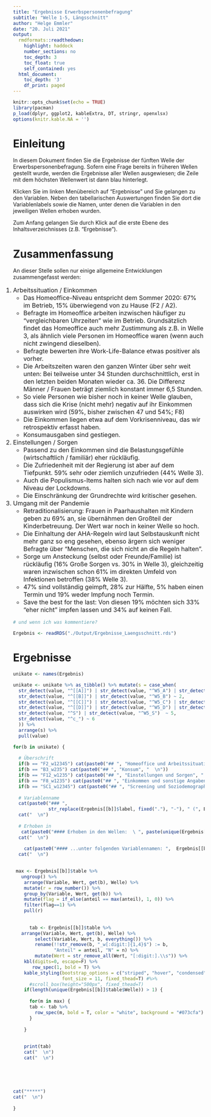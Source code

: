 ```yaml
---
title: "Ergebnisse Erwerbspersonenbefragung"
subtitle: "Welle 1-5, Längsschnitt"
author: "Helge Emmler"
date: "20. Juli 2021"
output:
  rmdformats::readthedown:
    highlight: haddock
    number_sections: no
    toc_depth: 3
    toc_float: true
    self_contained: yes
  html_document:
    toc_depth: '3'
    df_print: paged
---
```


<style> 
ol {

font-size: 16px; 
margin-left: 0px;
padding-left: 0px;

}

ol li {

margin-left: 0px;
margin-left: 0px;
padding-left: 0px;

}

</style>

```r
knitr::opts_chunk$set(echo = TRUE)
library(pacman)
p_load(dplyr, ggplot2, kableExtra, DT, stringr, openxlsx)
options(knitr.kable.NA = '')
```

# Einleitung

In diesem Dokument finden Sie die Ergebnisse der fünften Welle der Erwerbspersonenbefragung. Sofern eine Frage bereits in früheren Wellen gestellt wurde, werden die Ergebnisse aller Wellen ausgewiesen; die Zeile mit dem höchsten Wellenwert ist dann blau hinterlegt. 

Klicken Sie im linken Menübereich auf "Ergebnisse" und Sie gelangen zu den Variablen. Neben den tabellarischen Auswertungen finden Sie dort die Variablenlabels sowie die Namen, unter denen die Variablen in den jeweiligen Wellen erhoben wurden.  

Zum Anfang gelangen Sie durch Klick auf die erste Ebene des Inhaltsverzeichnisses (z.B. "Ergebnisse"). 

# Zusammenfassung

An dieser Stelle sollen nur einige allgemeine Entwicklungen zusammengefasst werden:

1. Arbeitssituation / Einkommen
    + Das Homeoffice-Niveau entspricht dem Sommer 2020: 67% im Betrieb, 15% überwiegend von zu Hause (F2 / A2).
    + Befragte im Homeoffice arbeiten inzwischen häufiger zu "vergleichbaren Uhrzeiten" wie im Betrieb. Grundsätzlich findet das Homeoffice auch mehr Zustimmung als z.B. in Welle 3, als ähnlich viele Personen im Homeoffice waren (wenn auch nicht zwingend dieselben). 
    + Befragte bewerten ihre Work-Life-Balance etwas positiver als vorher. 
    + Die Arbeitszeiten waren den ganzen Winter über sehr weit unten: Bei teilweise unter 34 Stunden durchschnittlich, erst in den letzten beiden Monaten wieder ca. 36. Die Differenz Männer / Frauen beträgt ziemlich konstant immer 6,5 Stunden. 
    + So viele Personen wie bisher noch in keiner Welle glauben, dass sich die Krise (nicht mehr) negativ auf ihr Einkommen auswirken wird (59%, bisher zwischen 47 und 54%; F8)
    + Die Einkommen liegen etwa auf dem Vorkrisenniveau, das wir retrospektiv erfasst haben. 
    + Konsumausgaben sind gestiegen. 
    
2. Einstellungen / Sorgen    
    + Passend zu den Einkommen sind die Belastungsgefühle (wirtschaftlich / familiär) eher rückläufig.
    + Die Zufriedenheit mit der Regierung ist aber auf dem Tiefpunkt. 59% sehr oder ziemlich unzufrieden (44% Welle 3). 
    + Auch die Populismus-Items halten sich nach wie vor auf dem Niveau der Lockdowns. 
    + Die Einschränkung der Grundrechte wird kritischer gesehen. 
    
3. Umgang mit der Pandemie
    + Retraditionalisierung: Frauen in Paarhaushalten mit Kindern geben zu 69% an, sie übernähmen den Großteil der Kinderbetreuung. Der Wert war noch in keiner Welle so hoch.
    + Die Einhaltung der AHA-Regeln wird laut Selbstauskunft nicht mehr ganz so eng gesehen, ebenso ärgern sich weniger Befragte über "Menschen, die sich nicht an die Regeln halten". 
    + Sorge um Ansteckung (selbst oder Freunde/Familie) ist rückläufig (16% Große Sorgen vs. 30% in Welle 3), gleichzeitig waren inzwischen schon 61% im direkten Umfeld von Infektionen betroffen (38% Welle 3).
    + 47% sind vollständig geimpft, 28% zur Hälfte, 5% haben einen Termin und 19% weder Impfung noch Termin.
    + Save the best for the last: Von diesen 19% möchten sich 33% "eher nicht" impfen lassen und 34% auf keinen Fall. 
  
```r

# und wenn ich was kommentiere?

Ergebnis <- readRDS("./Output/Ergebnisse_Laengsschnitt.rds")

```

# Ergebnisse


```r

unikate <- names(Ergebnis)

unikate <- unikate %>% as_tibble() %>% mutate(s = case_when(
  str_detect(value, "^[[A]]") | str_detect(value, "^W5_A") | str_detect(value, "^F2_") ~ 1,
  str_detect(value, "^[[B]]") | str_detect(value, "^W5_B") ~ 2,
  str_detect(value, "^[[C]]") | str_detect(value, "^W5_C") | str_detect(value, "^F[[:digit:]]{2}") ~ 3,
  str_detect(value, "^[[D]]") | str_detect(value, "^W5_D") | str_detect(value, "^F8_") | str_detect(value, "^F9_") | str_detect(value, "^F34_") ~ 4,
  str_detect(value, "^S") | str_detect(value, "^W5_S")  ~ 5,
  str_detect(value, "^c_") ~ 6
  )) %>%
  arrange(s) %>%
  pull(value)

for(b in unikate) {
  
  # Überschrift
  if(b == "F2_w12345") cat(paste0("## ", "Homeoffice und Arbeitssituation", "  \n"))
  if(b == "B3_w235") cat(paste0("## ", "Konsum", "  \n"))
  if(b == "F12_w1235") cat(paste0("## ", "Einstellungen und Sorgen", "  \n"))
  if(b == "F8_w1235") cat(paste0("## ", "Einkommen und sonstige Angaben", "  \n"))
  if(b == "SC1_w12345") cat(paste0("## ", "Screening und Soziodemographie", "  \n"))
   
  # Variablenname
  cat(paste0("### ", 
             str_replace(Ergebnis[[b]]$label, fixed("."), "-"), " (", Ergebnis[[b]]$name, ")", "\n"))
  cat("  \n")
 
  # Erhoben in
   cat(paste0("#### Erhoben in den Wellen:  \ ", paste(unique(Ergebnis[[b]]$table$Welle), collapse=", "), "  \n"))
  cat("  \n")
  
    cat(paste0("#### ...unter folgenden Variablennamen: ",  Ergebnis[[b]]$namen,   "\n"))
  cat("  \n")

   
 max <- Ergebnis[[b]]$table %>%
   ungroup() %>%
    arrange(Variable, Wert, get(b), Welle) %>%
    mutate(r = row_number()) %>%
    group_by(Variable, Wert, get(b)) %>%
    mutate(flag = if_else(anteil == max(anteil), 1, 0)) %>%
    filter(flag==1) %>%
    pull(r)
    
    
      tab <- Ergebnis[[b]]$table %>%
   arrange(Variable, Wert, get(b), Welle) %>%
        select(Variable, Wert, b, everything()) %>%
        rename(!!str_remove(b, "_w[:digit:]{1,4}$") := b,
               "Anteil" = anteil, "N" = n) %>%
        mutate(Wert = str_remove_all(Wert, "[:digit:].\\s")) %>%
    kbl(digits=0, escape=F) %>%
       row_spec(1, bold = T) %>%
    kable_styling(bootstrap_options = c("striped", "hover", "condensed"), 
                  font_size = 11, fixed_thead=T) #%>%
      #scroll_box(height="500px", fixed_thead=T)  
    if(length(unique(Ergebnis[[b]]$table$Welle)) > 1) {
      
      for(m in max) {
      tab <- tab %>%
        row_spec(m, bold = T, color = "white", background = "#073cfa") 
      }
        
    }
      
    
    print(tab)
    cat("  \n")  
    cat("  \n") 
    
  
   
  

cat("*****")
cat("  \n") 
 
} 
  

```


